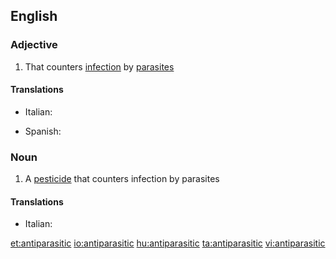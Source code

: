 ==English==

===Adjective===
{{en-adj}}

# That counters [[infection]] by [[parasite]]s

====Translations====
{{trans-top|that counters parasites}}
* Italian: {{t-|it|antiparassitario}}
{{trans-mid}}
* Spanish: {{t|es|antiparasitario}}
{{trans-bottom}}

===Noun===
{{wikipedia}}
{{en-noun}}

# A [[pesticide]] that counters infection by parasites

====Translations====
{{trans-top|pesticide}}
* Italian: {{t-|it|antiparassitario|m}}
{{trans-mid}}
{{trans-bottom}}

[[et:antiparasitic]]
[[io:antiparasitic]]
[[hu:antiparasitic]]
[[ta:antiparasitic]]
[[vi:antiparasitic]]